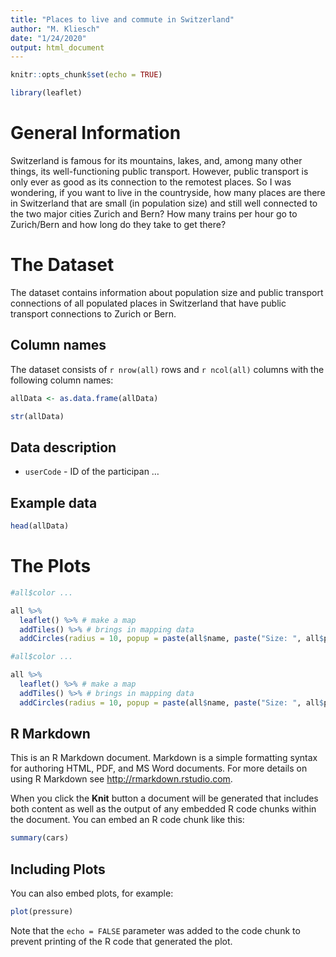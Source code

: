 ```yaml
---
title: "Places to live and commute in Switzerland"
author: "M. Kliesch"
date: "1/24/2020"
output: html_document
---
```


```r
knitr::opts_chunk$set(echo = TRUE)
```

```r
library(leaflet)
```

# General Information
Switzerland is famous for its mountains, lakes, and, among many other things, its well-functioning public transport. However, public transport is only ever as good as its connection to the remotest places. So I was wondering, if you want to live in the countryside, how many places are there in Switzerland that are small (in population size) and still well connected to the two major cities Zurich and Bern? How many trains per hour go to Zurich/Bern and how long do they take to get there?


# The Dataset  {.tabset}
The dataset contains information about population size and public transport connections of all populated places in Switzerland that have public transport connections to Zurich or Bern.

##  Column names
The dataset consists of `r nrow(all)` rows and `r ncol(all)` columns with the following column names:

```r
allData <- as.data.frame(allData)

str(allData)
```

## Data description

* `userCode` - ID of the participan
...

## Example data

```r
head(allData)
```

# The Plots

```r
#all$color ...

all %>% 
  leaflet() %>% # make a map
  addTiles() %>% # brings in mapping data
  addCircles(radius = 10, popup = paste(all$name, paste("Size: ", all$population), paste("Trains to Zurich per h: ", all$toZhPerHAny), paste("Av. commute time: ", all$durationToZh), sep = "\n"))

```

```r
#all$color ...

all %>% 
  leaflet() %>% # make a map
  addTiles() %>% # brings in mapping data
  addCircles(radius = 10, popup = paste(all$name, paste("Size: ", all$population), paste("Trains to Bern per h: ", all$toBePerHAny), paste("Av. commute time: ", all$durationToBe), sep = "\n"))

```

## R Markdown

This is an R Markdown document. Markdown is a simple formatting syntax for authoring HTML, PDF, and MS Word documents. For more details on using R Markdown see <http://rmarkdown.rstudio.com>.

When you click the **Knit** button a document will be generated that includes both content as well as the output of any embedded R code chunks within the document. You can embed an R code chunk like this:

```r
summary(cars)
```

## Including Plots

You can also embed plots, for example:

```r
plot(pressure)
```

Note that the `echo = FALSE` parameter was added to the code chunk to prevent printing of the R code that generated the plot.
